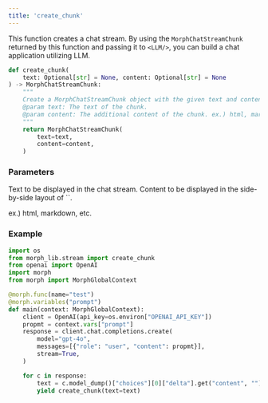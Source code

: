 ```yaml
---
title: 'create_chunk'
---
```

This function creates a chat stream.
By using the `MorphChatStreamChunk` returned by this function and passing it to `<LLM/>`, you can build a chat application utilizing LLM.

```python
def create_chunk(
    text: Optional[str] = None, content: Optional[str] = None
) -> MorphChatStreamChunk:
    """
    Create a MorphChatStreamChunk object with the given text and content.
    @param text: The text of the chunk.
    @param content: The additional content of the chunk. ex.) html, markdown, etc.
    """
    return MorphChatStreamChunk(
        text=text,
        content=content,
    )
```

### Parameters

<ParamField body="text" type="str">
Text to be displayed in the chat stream.
</ParamField>

<ParamField body="content" type="str">
Content to be displayed in the side-by-side layout of `<LLM/>`.

ex.) html, markdown, etc.
</ParamField>

### Example

```python
import os
from morph_lib.stream import create_chunk
from openai import OpenAI
import morph
from morph import MorphGlobalContext

@morph.func(name="test")
@morph.variables("prompt")
def main(context: MorphGlobalContext):
    client = OpenAI(api_key=os.environ["OPENAI_API_KEY"])
    propmt = context.vars["prompt"]
    response = client.chat.completions.create(
        model="gpt-4o",
        messages=[{"role": "user", "content": propmt}],
        stream=True,
    )

    for c in response:
        text = c.model_dump()["choices"][0]["delta"].get("content", "")
        yield create_chunk(text=text)
```